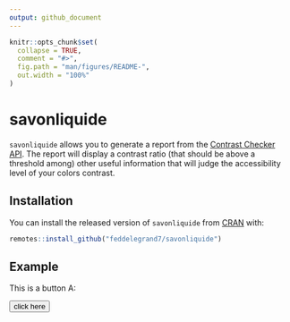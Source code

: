 ```yaml
---
output: github_document
---
```


<!-- README.md is generated from README.Rmd. Please edit that file -->

```r
knitr::opts_chunk$set(
  collapse = TRUE,
  comment = "#>",
  fig.path = "man/figures/README-",
  out.width = "100%"
)
```

# savonliquide

<!-- badges: start -->
<!-- badges: end -->


`savonliquide` allows you to generate a report from the [Contrast Checker API](https://webaim.org/resources/contrastchecker/). The report will display a contrast ratio (that should be above a threshold among) other useful information that will judge the accessibility level of your colors contrast.

## Installation

You can install the released version of `savonliquide` from [CRAN](https://CRAN.R-project.org) with:


```r

remotes::install_github("feddelegrand7/savonliquide")

```


## Example


This is a button A: 

<button> click here </button>
